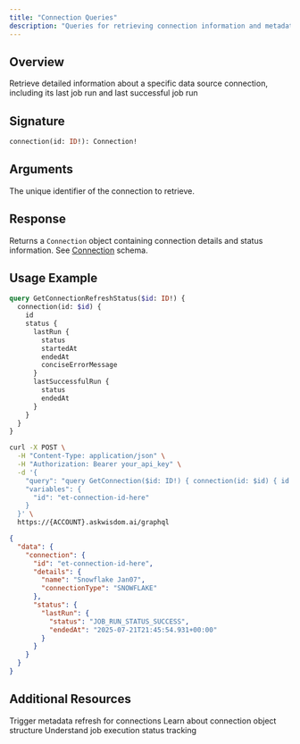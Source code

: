 ```yaml
---
title: "Connection Queries"
description: "Queries for retrieving connection information and metadata refresh status in Wisdom AI."
---
```


## Overview

Retrieve detailed information about a specific data source connection, including its last job run and last successful job run

## Signature

```graphql
connection(id: ID!): Connection!
```

## Arguments

<ParamField path="id" type="ID!" required>
  The unique identifier of the connection to retrieve.
</ParamField>

## Response

Returns a `Connection` object containing connection details and status information. See [Connection](/integrations/graphql-api/objects/connection) schema.

## Usage Example

```graphql
query GetConnectionRefreshStatus($id: ID!) {
  connection(id: $id) {
    id
    status {
      lastRun {
        status
        startedAt
        endedAt
        conciseErrorMessage
      }
      lastSuccessfulRun {
        status
        endedAt
      }
    }
  }
}
```

<RequestExample>

```bash Request
curl -X POST \
  -H "Content-Type: application/json" \
  -H "Authorization: Bearer your_api_key" \
  -d '{
    "query": "query GetConnection($id: ID!) { connection(id: $id) { id details { name connectionType } status { lastRun { status endedAt } } } }",
    "variables": {
      "id": "et-connection-id-here"
    }
  }' \
  https://{ACCOUNT}.askwisdom.ai/graphql
```

</RequestExample>

<ResponseExample>

```json Response
{
  "data": {
    "connection": {
      "id": "et-connection-id-here",
      "details": {
        "name": "Snowflake Jan07",
        "connectionType": "SNOWFLAKE"
      },
      "status": {
        "lastRun": {
          "status": "JOB_RUN_STATUS_SUCCESS",
          "endedAt": "2025-07-21T21:45:54.931+00:00"
        }
      }
    }
  }
}
```

</ResponseExample>

## Additional Resources

<CardGroup cols={2}>
  <Card title="Refresh Connection" icon="refresh" href="/integrations/graphql-api/mutations/connection">
    Trigger metadata refresh for connections
  </Card>
  <Card title="Connection Schema" icon="database" href="/integrations/graphql-api/objects/connection">
    Learn about connection object structure
  </Card>
  <Card title="JobStatus Schema" icon="clock" href="/integrations/graphql-api/objects/job-status">
    Understand job execution status tracking
  </Card>
</CardGroup>